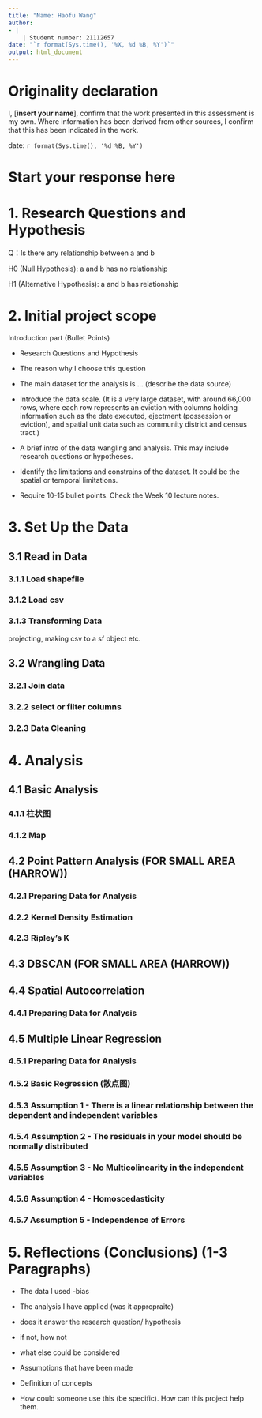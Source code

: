 ```yaml
---
title: "Name: Haofu Wang"
author: 
- |
    | Student number: 21112657
date: "`r format(Sys.time(), '%X, %d %B, %Y')`"
output: html_document
---
```


# Originality declaration

I, \[**insert your name**\], confirm that the work presented in this assessment is my own. Where information has been derived from other sources, I confirm that this has been indicated in the work.

date: `r format(Sys.time(), '%d %B, %Y')`

# Start your response here

# 1. Research Questions and Hypothesis

Q：Is there any relationship between a and b

H0 (Null Hypothesis): a and b has no relationship

H1 (Alternative Hypothesis): a and b has relationship

# 2. Initial project scope

Introduction part (Bullet Points)

-   Research Questions and Hypothesis

-   The reason why I choose this question

-   The main dataset for the analysis is ... (describe the data source)

-   Introduce the data scale. (It is a very large dataset, with around 66,000 rows, where each row represents an eviction with columns holding information such as the date executed, ejectment (possession or eviction), and spatial unit data such as community district and census tract.)

-   A brief intro of the data wangling and analysis. This may include research questions or hypotheses.

-   Identify the limitations and constrains of the dataset. It could be the spatial or temporal limitations.

-   Require 10-15 bullet points. Check the Week 10 lecture notes.

# 3. Set Up the Data

## 3.1 Read in Data

### 3.1.1 Load shapefile

### 3.1.2 Load csv

### 3.1.3 Transforming Data

projecting, making csv to a sf object etc.

## 3.2 Wrangling Data

### 3.2.1 Join data

### 3.2.2 select or filter columns

### 3.2.3 Data Cleaning

# 4. Analysis

## 4.1 Basic Analysis

### 4.1.1 柱状图

### 4.1.2 Map

## 4.2 Point Pattern Analysis (FOR SMALL AREA (HARROW))

### 4.2.1 Preparing Data for Analysis

### 4.2.2 Kernel Density Estimation

### 4.2.3 Ripley's K

## 4.3 DBSCAN (FOR SMALL AREA (HARROW))

## 4.4 Spatial Autocorrelation

### 4.4.1 Preparing Data for Analysis

## 4.5 Multiple Linear Regression

### 4.5.1 Preparing Data for Analysis

### 4.5.2 Basic Regression (散点图)

### 4.5.3 Assumption 1 - There is a linear relationship between the dependent and independent variables

### 4.5.4 Assumption 2 - The residuals in your model should be normally distributed

### 4.5.5 Assumption 3 - No Multicolinearity in the independent variables

### 4.5.6 Assumption 4 - Homoscedasticity

### 4.5.7 Assumption 5 - Independence of Errors

# 5. Reflections (Conclusions) (1-3 Paragraphs)

-   The data I used -bias

-   The analysis I have applied (was it appropraite)

-   does it answer the research question/ hypothesis

-   if not, how not

-   what else could be considered

-   Assumptions that have been made

-   Definition of concepts

-   How could someone use this (be specific). How can this project help them.

